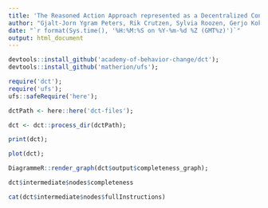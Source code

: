 ```yaml
---
title: 'The Reasoned Action Approach represented as a Decentralized Construct Taxonomy (DCT)'
author: "Gjalt-Jorn Ygram Peters, Rik Crutzen, Sylvia Roozen, Gerjo Kok"
date: "`r format(Sys.time(), '%H:%M:%S on %Y-%m-%d %Z (GMT%z)')`"
output: html_document
---
```


```r

devtools::install_github('academy-of-behavior-change/dct');
devtools::install_github('matherion/ufs');

require('dct');
require('ufs');
ufs::safeRequire('here');

dctPath <- here::here('dct-files');

```


```r

dct <- dct::process_dir(dctPath);

```


```r

print(dct);

plot(dct);

DiagrammeR::render_graph(dct$output$completeness_graph);

dct$intermediate$nodes$completeness

cat(dct$intermediate$nodes$fullInstructions)

```

